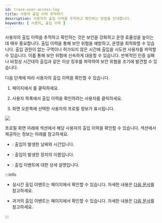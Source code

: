 ```yaml
---
id: trace-user-access-log
title: 사용자 출입 이력 추적하기
description: 사용자의 출입 이력을 추적하고 확인하는 방법을 안내합니다.
keywords: [ 사용자, 출입 이력 ]
---
```


사용자의 출입 이력을 추적하고 확인하는 것은 보안을 강화하고 운영 효율성을 높이는 데 매우 중요합니다. 출입 이력을 통해 보안 위협을 예방하고, 운영을 최적화할 수 있습니다. 출입 권한이 없는 구역이나 허가되지 않은 시간에 출입을 시도한 사용자를 파악할 수 있습니다. 이를 통해 보안 위협에 신속하게 대응할 수 있습니다. 반복적인 인증 실패나 비정상 시간대의 출입과 같은 이상 징후를 파악하여 보안 위협을 조기에 발견할 수 있습니다.

다음 단계에 따라 사용자의 출입 이력을 확인할 수 있습니다.

1. <Cmd sid='shell.header.launcher' /> 페이지에서 <Cmd sid='shell.header.user' />를 클릭하세요.

1. 사용자 목록에서 출입 이력을 확인하려는 사용자를 클릭하세요.

1. 화면 오른쪽에 선택한 사용자의 프로필 정보가 표시됩니다.

<Image src='/img/biostarx-user-info-preview.png' />

프로필 화면 아래에 <Cmd sid='team.event.trace' /> 섹션에서 해당 사용자의 출입 이력을 확인할 수 있습니다. <Cmd sid='team.event.trace' /> 섹션에서 제공하는 정보는 아래를 참고하세요.

* <Cmd sid='main.dialog.alarmEvent.acEvent.datetime' />: 출입이 발생한 날짜와 시간입니다.

* <Cmd sid='main.dialog.alarmEvent.acEvent.device' />: 출입이 발생한 장치의 이름입니다.

* <Cmd sid='arena.eventTable.event' /> : 출입 이벤트에 대한 상세 설명입니다.

:::info

* 실시간 출입 이벤트는 <Cmd sid='shell.header.arena' /> 페이지에서 확인할 수 있습니다. 자세한 내용은 [다음 문서](monitoring-event)를 참고하세요.

* 과거의 출입 이벤트는 <Cmd sid='shell.header.data' /> 페이지에서 확인할 수 있습니다. 자세한 내용은 [다음 문서](#)를 참고하세요.

:::